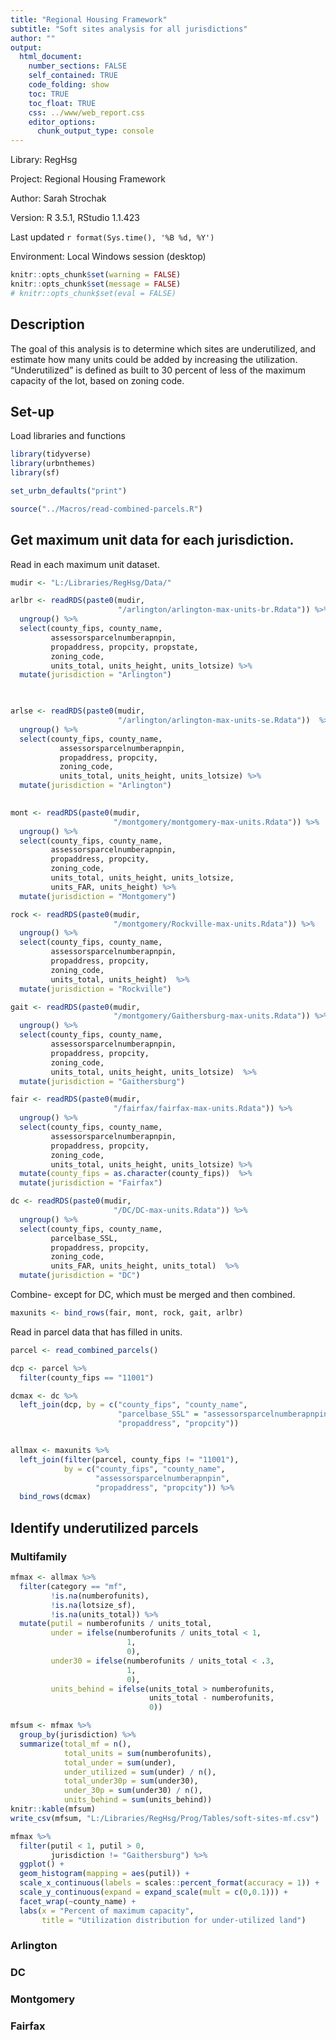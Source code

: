 ```yaml
---
title: "Regional Housing Framework"
subtitle: "Soft sites analysis for all jurisdictions"
author: ""
output:
  html_document:
    number_sections: FALSE
    self_contained: TRUE
    code_folding: show
    toc: TRUE
    toc_float: TRUE
    css: ../www/web_report.css
    editor_options:
      chunk_output_type: console
---
```


<link rel="stylesheet" href="//fonts.googleapis.com/css?family=Lato" />

Library: RegHsg

Project: Regional Housing Framework

Author: Sarah Strochak

Version: R 3.5.1, RStudio 1.1.423

Last updated `r format(Sys.time(), '%B %d, %Y')`

Environment: Local Windows session (desktop)


```r
knitr::opts_chunk$set(warning = FALSE)
knitr::opts_chunk$set(message = FALSE)
# knitr::opts_chunk$set(eval = FALSE)
```

## Description

The goal of this analysis is to determine which sites are underutilized, and estimate how many units could be added by increasing the utilization. "Underutilized" is defined as built to 30 percent of less of the maximum capacity of the lot, based on zoning code.

## Set-up

Load libraries and functions

```r

library(tidyverse)
library(urbnthemes)
library(sf)

set_urbn_defaults("print")

source("../Macros/read-combined-parcels.R")

```

## Get maximum unit data for each jurisdiction.

Read in each maximum unit dataset.

```r
mudir <- "L:/Libraries/RegHsg/Data/"

arlbr <- readRDS(paste0(mudir,
                        "/arlington/arlington-max-units-br.Rdata")) %>% 
  ungroup() %>% 
  select(county_fips, county_name,
         assessorsparcelnumberapnpin,
         propaddress, propcity, propstate,
         zoning_code,
         units_total, units_height, units_lotsize) %>% 
  mutate(jurisdiction = "Arlington")
  


arlse <- readRDS(paste0(mudir,
                        "/arlington/arlington-max-units-se.Rdata"))  %>% 
  ungroup() %>% 
  select(county_fips, county_name,
           assessorsparcelnumberapnpin,
           propaddress, propcity,
           zoning_code,
           units_total, units_height, units_lotsize) %>% 
  mutate(jurisdiction = "Arlington")
  

mont <- readRDS(paste0(mudir,
                       "/montgomery/montgomery-max-units.Rdata")) %>% 
  ungroup() %>% 
  select(county_fips, county_name,
         assessorsparcelnumberapnpin,
         propaddress, propcity,
         zoning_code,
         units_total, units_height, units_lotsize,
         units_FAR, units_height) %>% 
  mutate(jurisdiction = "Montgomery")

rock <- readRDS(paste0(mudir,
                       "/montgomery/Rockville-max-units.Rdata")) %>% 
  ungroup() %>% 
  select(county_fips, county_name,
         assessorsparcelnumberapnpin,
         propaddress, propcity,
         zoning_code,
         units_total, units_height)  %>% 
  mutate(jurisdiction = "Rockville")

gait <- readRDS(paste0(mudir,
                       "/montgomery/Gaithersburg-max-units.Rdata")) %>% 
  ungroup() %>% 
  select(county_fips, county_name,
         assessorsparcelnumberapnpin,
         propaddress, propcity,
         zoning_code,
         units_total, units_height, units_lotsize)  %>% 
  mutate(jurisdiction = "Gaithersburg")

fair <- readRDS(paste0(mudir,
                       "/fairfax/fairfax-max-units.Rdata")) %>% 
  ungroup() %>% 
  select(county_fips, county_name,
         assessorsparcelnumberapnpin,
         propaddress, propcity,
         zoning_code,
         units_total, units_height, units_lotsize) %>% 
  mutate(county_fips = as.character(county_fips))  %>% 
  mutate(jurisdiction = "Fairfax")

dc <- readRDS(paste0(mudir,
                       "/DC/DC-max-units.Rdata")) %>% 
  ungroup() %>% 
  select(county_fips, county_name,
         parcelbase_SSL,
         propaddress, propcity,
         zoning_code,
         units_FAR, units_height, units_total)  %>% 
  mutate(jurisdiction = "DC")

```

Combine- except for DC, which must be merged and then combined.

```r

maxunits <- bind_rows(fair, mont, rock, gait, arlbr)

```

Read in parcel data that has filled in units.

```r

parcel <- read_combined_parcels()

```

```r

dcp <- parcel %>% 
  filter(county_fips == "11001")

dcmax <- dc %>% 
  left_join(dcp, by = c("county_fips", "county_name",
                        "parcelbase_SSL" = "assessorsparcelnumberapnpin",
                        "propaddress", "propcity"))


allmax <- maxunits %>% 
  left_join(filter(parcel, county_fips != "11001"),
            by = c("county_fips", "county_name",
                   "assessorsparcelnumberapnpin",
                   "propaddress", "propcity")) %>% 
  bind_rows(dcmax)

```

## Identify underutilized parcels

### Multifamily

```r

mfmax <- allmax %>% 
  filter(category == "mf",
         !is.na(numberofunits),
         !is.na(lotsize_sf),
         !is.na(units_total)) %>% 
  mutate(putil = numberofunits / units_total,
         under = ifelse(numberofunits / units_total < 1,
                          1,
                          0),
         under30 = ifelse(numberofunits / units_total < .3,
                          1,
                          0),
         units_behind = ifelse(units_total > numberofunits,
                               units_total - numberofunits,
                               0))

mfsum <- mfmax %>% 
  group_by(jurisdiction) %>% 
  summarize(total_mf = n(),
            total_units = sum(numberofunits),
            total_under = sum(under),
            under_utilized = sum(under) / n(),
            total_under30p = sum(under30),
            under_30p = sum(under30) / n(),
            units_behind = sum(units_behind))
knitr::kable(mfsum)
write_csv(mfsum, "L:/Libraries/RegHsg/Prog/Tables/soft-sites-mf.csv")

mfmax %>% 
  filter(putil < 1, putil > 0,
         jurisdiction != "Gaithersburg") %>% 
  ggplot() +
  geom_histogram(mapping = aes(putil)) +
  scale_x_continuous(labels = scales::percent_format(accuracy = 1)) +
  scale_y_continuous(expand = expand_scale(mult = c(0,0.1))) +
  facet_wrap(~county_name) +
  labs(x = "Percent of maximum capacity",
       title = "Utilization distribution for under-utilized land")

```



### Arlington

### DC

### Montgomery

### Fairfax

